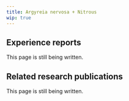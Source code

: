 ---
title: Argyreia nervosa + Nitrous
wip: true
---

## Experience reports

This page is still being written.

## Related research publications

This page is still being written.

